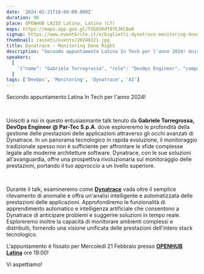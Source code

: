 ```yaml
---
date: '2024-02-21T18:00:00.000Z'
duration: 90
place: OPENHUB LAZIO Latina, Latina (LT)
maps: https://maps.app.goo.gl/TXG8SKdT8fE3KC8w8
signup: https://www.eventbrite.it/e/biglietti-dynatrace-monitoring-done-right-825273072977
thumbnail: /assets/events/20240221.jpg
title: Dynatrace - Monitoring Done Right
description: "Secondo appuntamento Latina In Tech per l'anno 2024! Unisciti a noi in questo entusiasmante talk tenuto da Gabriele Torregrossa, DevOps Engineer @ Par-Tec S.p.A. dove esploreremo le profondità della gestione delle prestazioni delle applicazioni attraverso gli occhi avanzati di Dynatrace"
speakers:
  [
    '{"name": "Gabriele Torregrossa", "role": "DevOps Engineer", "company": "Par-Tec S.p.A.", "thumbnail": "/assets/speakers/torregrossa.jpg", "linkedinUrl": "https://www.linkedin.com/in/gabriele-torregrossa-3b638119b/"}',
  ]
tags: ['DevOps', 'Monitoring', 'Dynatrace', 'AI']
---
```


Secondo appuntamento Latina In Tech per l'anno 2024!

<br />

Unisciti a noi in questo entusiasmante talk tenuto da <b>Gabriele Torregrossa, DevOps Engineer @ Par-Tec S.p.A</b>. dove esploreremo le profondità della gestione delle prestazioni delle applicazioni attraverso gli occhi avanzati di Dynatrace. In un panorama tecnologico in rapida evoluzione, il monitoraggio tradizionale spesso non è sufficiente per affrontare le sfide complesse legate alle moderne architetture software. Dynatrace, con le sue soluzioni all'avanguardia, offre una prospettiva rivoluzionaria sul monitoraggio delle prestazioni, portando il tuo approccio a un livello superiore.

<br />


Durante il talk, esamineremo come **[Dynatrace](https://www.dynatrace.com/it/)** vada oltre il semplice rilevamento di anomalie e offra un'analisi intelligente e automatizzata delle prestazioni delle applicazioni. Approfondiremo le funzionalità di apprendimento automatico e intelligenza artificiale che consentono a Dynatrace di anticipare problemi e suggerire soluzioni in tempo reale. Esploreremo inoltre la capacità di monitorare ambienti complessi e distribuiti, fornendo una visione unificata delle prestazioni dell'intero stack tecnologico.



L'appuntamento è fissato per Mercoledì 21 Febbraio presso **[OPENHUB Latina](https://openhublazio.it/it/gli-hub/hub-latina)** ore 19:00!



Vi aspettiamo!